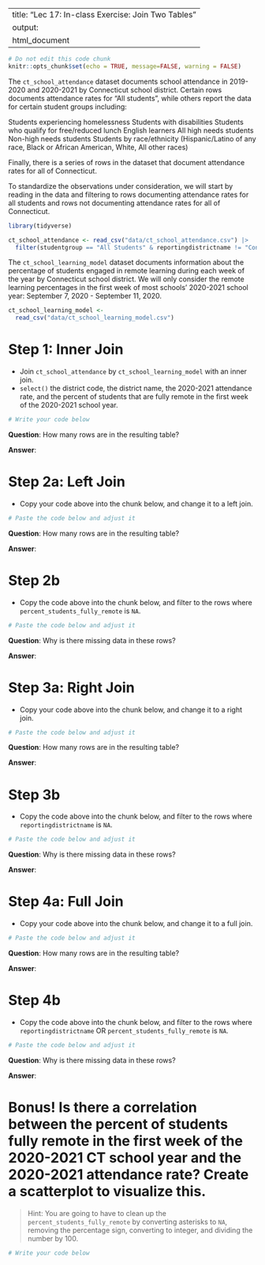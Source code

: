 
---
title: "Lec 17: In-class Exercise: Join Two Tables"
output:
  html_document
---

```r
# Do not edit this code chunk
knitr::opts_chunk$set(echo = TRUE, message=FALSE, warning = FALSE)
```


The `ct_school_attendance` dataset documents school attendance in 2019-2020 and 2020-2021 by Connecticut school district. Certain rows documents attendance rates for "All students", while others report the data for certain student groups including:

Students experiencing homelessness
Students with disabilities
Students who qualify for free/reduced lunch
English learners
All high needs students
Non-high needs students
Students by race/ethnicity (Hispanic/Latino of any race, Black or African American, White, All other races)

Finally, there is a series of rows in the dataset that document attendance rates for all of Connecticut. 

To standardize the observations under consideration, we will start by reading in the data and filtering to rows documenting attendance rates for all students and rows not documenting attendance rates for all of Connecticut.

```r
library(tidyverse)

ct_school_attendance <- read_csv("data/ct_school_attendance.csv") |>
  filter(studentgroup == "All Students" & reportingdistrictname != "Connecticut") 
```


The `ct_school_learning_model` dataset documents information about the percentage of students engaged in remote learning during each week of the year by Connecticut school district. We will only consider the remote learning percentages in the first week of most schools' 2020-2021 school year: September 7, 2020 - September 11, 2020. 

```r
ct_school_learning_model <-
  read_csv("data/ct_school_learning_model.csv")
```

# Step 1: Inner Join

* Join `ct_school_attendance` by `ct_school_learning_model` with an inner join. 
* `select()` the district code, the district name, the 2020-2021 attendance rate, and the percent of students that are fully remote in the first week of the 2020-2021 school year.

```r
# Write your code below

```

**Question**: How many rows are in the resulting table? 

**Answer**:


# Step 2a: Left Join

* Copy your code above into the chunk below, and change it to a left join.

```r
# Paste the code below and adjust it

```

**Question**: How many rows are in the resulting table? 

**Answer**:


# Step 2b

* Copy the code above into the chunk below, and filter to the rows where `percent_students_fully_remote` is `NA`.


```r
# Paste the code below and adjust it

```

**Question**: Why is there missing data in these rows?

**Answer**:


# Step 3a: Right Join

* Copy your code above into the chunk below, and change it to a right join.

```r
# Paste the code below and adjust it

```

**Question**: How many rows are in the resulting table? 

**Answer**:


# Step 3b 

* Copy the code above into the chunk below, and filter to the rows where `reportingdistrictname` is `NA`.

```r
# Paste the code below and adjust it

```

**Question**: Why is there missing data in these rows?

**Answer**:


# Step 4a: Full Join

* Copy your code above into the chunk below, and change it to a full join.

```r
# Paste the code below and adjust it

```

**Question**: How many rows are in the resulting table? 

**Answer**:


# Step 4b 

* Copy the code above into the chunk below, and filter to the rows where `reportingdistrictname` OR `percent_students_fully_remote` is `NA`.

```r
# Paste the code below and adjust it

```

**Question**: Why is there missing data in these rows?

**Answer**:


# Bonus! Is there a correlation between the percent of students fully remote in the first week of the 2020-2021 CT school year and the 2020-2021 attendance rate? Create a scatterplot to visualize this. 

> Hint: You are going to have to clean up the `percent_students_fully_remote` by converting asterisks to `NA`, removing the percentage sign, converting to integer, and dividing the number by 100. 

```r
# Write your code below

```

